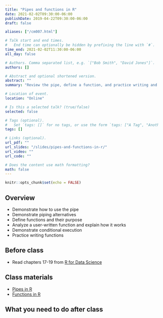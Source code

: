 ```yaml
---
title: "Pipes and functions in R"
date: 2021-02-02T09:30:00-06:00
publishDate: 2019-04-22T09:30:00-06:00
draft: false

aliases: ["/cm007.html"]

# Talk start and end times.
#   End time can optionally be hidden by prefixing the line with `#`.
time_end: 2021-02-02T11:30:00-06:00
all_day: false

# Authors. Comma separated list, e.g. `["Bob Smith", "David Jones"]`.
authors: []

# Abstract and optional shortened version.
abstract: ""
summary: "Review the pipe, define a function, and practice writing and debugging functions."

# Location of event.
location: "Online"

# Is this a selected talk? (true/false)
selected: false

# Tags (optional).
#   Set `tags: []` for no tags, or use the form `tags: ["A Tag", "Another Tag"]` for one or more tags.
tags: []

# Links (optional).
url_pdf: ""
url_slides: "/slides/pipes-and-functions-in-r/"
url_video: ""
url_code: ""

# Does the content use math formatting?
math: false
---
```


```r
knitr::opts_chunk$set(echo = FALSE)
```

## Overview

* Demonstrate how to use the pipe
* Demonstrate piping alternatives
* Define functions and their purpose
* Analyze a user-written function and explain how it works
* Demonstrate conditional execution
* Practice writing functions

## Before class

* Read chapters 17-19 from [R for Data Science](http://r4ds.had.co.nz/)

## Class materials

* [Pipes in R](/notes/pipes/)
* [Functions in R](/notes/functions/)

## What you need to do after class
